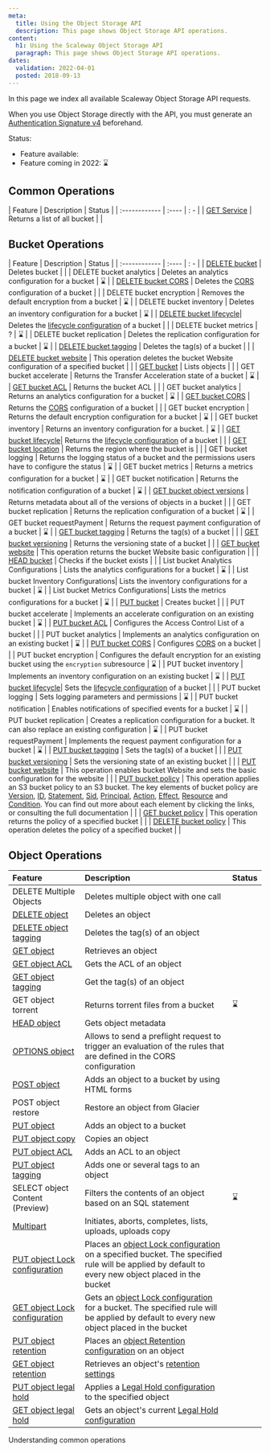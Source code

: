 ```yaml
---
meta:
  title: Using the Object Storage API
  description: This page shows Object Storage API operations.
content:
  h1: Using the Scaleway Object Storage API
  paragraph: This page shows Object Storage API operations.
dates:
  validation: 2022-04-01
  posted: 2018-09-13
---
```


In this page we index all available Scaleway Object Storage API requests.

<Message type="note">

When you use Object Storage directly with the API, you must generate an [Authentication Signature v4](/storage/object/api-cli/generate-aws4-auth-signature) beforehand.

</Message>

Status:
  - Feature available: <Icon name="validate" /> 
  - Feature coming in 2022: ⌛

## Common Operations

| Feature | Description | Status |
| :------------ | :---- | : - |
|  [GET Service](/storage/object/api-cli/common-operations/#get-service) | Returns a list of all bucket | <Icon name="validate" /> |


## Bucket Operations

| Feature | Description | Status |
| :------------ | :---- | : - |
|  [DELETE bucket](/storage/object/api-cli/bucket-operations/#delete-bucket) |  Deletes bucket | <Icon name="validate" /> |
|  DELETE bucket analytics |  Deletes an analytics configuration for a bucket | ⌛ |
|  [DELETE bucket CORS](/storage/object/api-cli/bucket-operations/#delete-bucket-cors) |  Deletes the [CORS](https://en.wikipedia.org/wiki/Cross-origin_resource_sharing) configuration of a bucket | <Icon name="validate" /> |
|  DELETE bucket encryption |  Removes the default encryption from a bucket | ⌛ |
|  DELETE bucket inventory |  Deletes an inventory configuration for a bucket | ⌛ |
|  [DELETE bucket lifecycle](/storage/object/api-cli/bucket-operations/#delete-bucket-lifecycle)|  Deletes the [lifecycle configuration](/storage/object/api-cli/lifecycle-rules-api/) of a bucket | <Icon name="validate" /> |
|  DELETE bucket metrics | ? | ⌛ |
|  DELETE bucket replication | Deletes the replication configuration for a bucket | ⌛ |
|  [DELETE bucket tagging](/storage/object/api-cli/bucket-operations/#delete-bucket-tagging) |  Deletes the tag(s) of a bucket | <Icon name="validate" /> |
|  [DELETE bucket website](/storage/object/api-cli/bucket-operations/#delete-bucket-website) |  This operation deletes the bucket Website configuration of a specified bucket | <Icon name="validate" /> |
|  [GET bucket](/storage/object/api-cli/bucket-operations/#get-bucket-(list-objects)) |  Lists objects | <Icon name="validate" /> |
|  GET bucket accelerate | Returns the Transfer Acceleration state of a bucket | ⌛ |
|  [GET bucket ACL](/storage/object/api-cli/bucket-operations/#get-bucket-acl) |  Returns the bucket ACL | <Icon name="validate" /> |
|  GET bucket analytics |  Returns an analytics configuration for a bucket | ⌛ |
|  [GET bucket CORS](/storage/object/api-cli/bucket-operations/#get-bucket-cors) |  Returns the [CORS](https://en.wikipedia.org/wiki/Cross-origin_resource_sharing) configuration of a bucket | <Icon name="validate" /> |
|  GET bucket encryption | Returns the default encryption configuration for a bucket | ⌛ |
|  GET bucket inventory | Returns an inventory configuration for a bucket. | ⌛ |
|  [GET bucket lifecycle](/storage/object/api-cli/bucket-operations/#get-bucket-lifecycle)|  Returns the [lifecycle configuration](/storage/object/api-cli/lifecycle-rules-api/) of a bucket | <Icon name="validate" /> |
|  [GET bucket location](/storage/object/api-cli/bucket-operations/#get-bucket-location) |  Returns the region where the bucket is | <Icon name="validate" /> |
|  GET bucket logging | Returns the logging status of a bucket and the permissions users have to configure the status | ⌛ |
|  GET bucket metrics | Returns a metrics configuration for a bucket | ⌛ |
|  GET bucket notification | Returns the notification configuration of a bucket | ⌛ |
|  [GET bucket object versions](/storage/object/api-cli/bucket-operations/#get-bucket-object-version) |  Returns metadata about all of the versions of objects in a bucket | <Icon name="validate" /> |
|  GET bucket replication | Returns the replication configuration of a bucket | ⌛ |
|  GET bucket requestPayment |  Returns the request payment configuration of a bucket | ⌛ |
|  [GET bucket tagging](/storage/object/api-cli/bucket-operations/#get-bucket-tagging) |  Returns the tag(s) of a bucket | <Icon name="validate" /> |
|  [GET bucket versioning](/storage/object/api-cli/bucket-operations/#get-bucket-versioning) |  Returns the versioning state of a bucket | <Icon name="validate" /> |
|  [GET bucket website](/storage/object/api-cli/bucket-operations/#get-bucket-website) |  This operation returns the bucket Website basic configuration | <Icon name="validate" /> |
|  [HEAD bucket](/storage/object/api-cli/bucket-operations/#head-bucket) |  Checks if the bucket exists | <Icon name="validate" /> |
|  List bucket Analytics Configurations | Lists the analytics configurations for a bucket | ⌛ |
|  List bucket Inventory Configurations| Lists the inventory configurations for a bucket | ⌛ |
|  List bucket Metrics Configurations| Lists the metrics configurations for a bucket | ⌛ |
|  [PUT bucket](/storage/object/api-cli/bucket-operations/#put-bucket) |  Creates bucket | <Icon name="validate" /> |
|  PUT bucket accelerate | Implements an accelerate configuration on an existing bucket | ⌛ |
|  [PUT bucket ACL](/storage/object/api-cli/bucket-operations/#put-bucket-acl) |  Configures the Access Control List of a bucket | <Icon name="validate" /> |
|  PUT bucket analytics | Implements an analytics configuration on an existing bucket | ⌛ |
|  [PUT bucket CORS](/storage/object/api-cli/bucket-operations/#put-bucket-cors) |  Configures [CORS](https://en.wikipedia.org/wiki/Cross-origin_resource_sharing) on a bucket | <Icon name="validate" /> |
|  PUT bucket encryption | Configures the default encryption for an existing bucket using the `encryption` subresource | ⌛ |
|  PUT bucket inventory |  Implements an inventory configuration on an existing bucket | ⌛ |
|  [PUT bucket lifecycle](/storage/object/api-cli/bucket-operations/#put-bucket-lifecycle)|  Sets the [lifecycle configuration](/storage/object/api-cli/lifecycle-rules-api/) of a bucket | <Icon name="validate" /> |
|  PUT bucket logging | Sets logging parameters and permissions | ⌛ |
|  PUT bucket notification | Enables notifications of specified events for a bucket | ⌛ |
|  PUT bucket replication | Creates a replication configuration for a bucket. It can also replace an existing configuration | ⌛ |
|  PUT bucket requestPayment | Implements the request payment configuration for a bucket | ⌛ |
|  [PUT bucket tagging](/storage/object/api-cli/bucket-operations/#put-bucket-tagging) |  Sets the tag(s) of a bucket | <Icon name="validate" /> |
|  [PUT bucket versioning](/storage/object/api-cli/bucket-operations/#put-bucket-versioning) |  Sets the versioning state of an existing bucket | <Icon name="validate" /> |
|  [PUT bucket website](/storage/object/api-cli/bucket-operations/#put-bucket-website) |  This operation enables bucket Website and sets the basic configuration for the website | <Icon name="validate" /> |
|  [PUT bucket policy](/storage/object/api-cli/bucket-operations/#put-bucket-policy) |  This operation applies an S3 bucket policy to an S3 bucket. The key elements of bucket policy are [Version](/storage/object/api-cli/bucket-policy/#version), [ID](/storage/object/api-cli/bucket-policy/#id), [Statement](/storage/object/api-cli/bucket-policy/#statement), [Sid](/storage/object/api-cli/bucket-policy/#sid), [Principal](/storage/object/api-cli/bucket-policy/#principal), [Action](/storage/object/api-cli/bucket-policy/#action), [Effect](/storage/object/api-cli/bucket-policy/#effect), [Resource](/storage/object/api-cli/bucket-policy/#resource) and [Condition](/storage/object/api-cli/bucket-policy/#condition). You can find out more about each element by clicking the links, or consulting the full documentation | <Icon name="validate" /> |
|  [GET bucket policy](/storage/object/api-cli/bucket-operations/#get-bucket-policy) |  This operation returns the policy of a specified bucket | <Icon name="validate" /> |
|  [DELETE bucket policy](/storage/object/api-cli/bucket-operations/#delete-bucket-policy) |  This operation deletes the policy of a specified bucket | <Icon name="validate" /> |


## Object Operations

| Feature | Description | Status |
| :------------ | :---- | :- |
|  DELETE Multiple Objects |  Deletes multiple object with one call | <Icon name="validate" /> |
|  [DELETE object](/storage/object/api-cli/object-operations/#delete-object) |  Deletes an object | <Icon name="validate" /> |
|  [DELETE object tagging](/storage/object/api-cli/object-operations/#delete-object-tagging) |  Deletes the tag(s) of an object | <Icon name="validate" /> |
|  [GET object](/storage/object/api-cli/object-operations/#get-object) |  Retrieves an object | <Icon name="validate" /> |
|  [GET object ACL](/storage/object/api-cli/object-operations/#get-object-acl) |  Gets the ACL of an object | <Icon name="validate" /> |
|  [GET object tagging](/storage/object/api-cli/object-operations/#get-object-tagging) |  Get the tag(s) of an object | <Icon name="validate" /> |
|  GET object torrent | Returns torrent files from a bucket | ⌛ |
|  [HEAD object](/storage/object/api-cli/object-operations/#head-object) |  Gets object metadata | <Icon name="validate" /> |
|  [OPTIONS object](/storage/object/api-cli/object-operations/#-options-object) |  Allows to send a preflight request to trigger an evaluation of the rules that are defined in the CORS configuration | <Icon name="validate" /> |
|  [POST object](/storage/object/api-cli/object-operations/#post-object) |  Adds an object to a bucket by using HTML forms | <Icon name="validate" /> |
| POST object restore |  Restore an object from Glacier | <Icon name="validate" /> |
|  [PUT object](/storage/object/api-cli/object-operations/#put-object) |  Adds an object to a bucket | <Icon name="validate" /> |
|  [PUT object copy](/storage/object/api-cli/object-operations/#put-object-copy) |  Copies an object | <Icon name="validate" /> |
|  [PUT object ACL](/storage/object/api-cli/object-operations/#put-object-acl) |  Adds an ACL to an object | <Icon name="validate" /> |
|  [PUT object tagging](/storage/object/api-cli/object-operations/#put-object-tagging) |  Adds one or several tags to an object | <Icon name="validate" /> |
|  SELECT object Content (Preview) | Filters the contents of an object based on an SQL statement | ⌛ |
|  [Multipart](/storage/object/api-cli/object-operations/#multipart-uploads) |  Initiates, aborts, completes, lists, uploads, uploads copy | <Icon name="validate" /> |
|  [PUT object Lock configuration](/storage/object/api-cli/object-operations/#put-object-Lock-configuration) |  Places an [object Lock configuration](https://www.scaleway.com/en/docs/s3-object-lock/) on a specified bucket. The specified rule will be applied by default to every new object placed in the bucket | <Icon name="validate" /> |
|  [GET object Lock configuration](/storage/object/api-cli/object-operations/#get-object-lock-configuration) |  Gets an [object Lock configuration](/storage/object/api-cli/object-lock/) for a bucket. The specified rule will be applied by default to every new object placed in the bucket | <Icon name="validate" /> |
|  [PUT object retention](/storage/object/api-cli/object-operations/#put-object-retention) |  Places an [object Retention configuration](/storage/object/api-cli/object-lock/#how-to-configure-object-retention) on an object | <Icon name="validate" /> |
|  [GET object retention](/storage/object/api-cli/object-operations/#get-object-retention) |  Retrieves an object's [retention settings](/storage/object/api-cli/object-lock/#how-to-configure-object-retention) | <Icon name="validate" /> |
|  [PUT object legal hold](/storage/object/api-cli/object-operations/#put-object-legal-hold) |  Applies a [Legal Hold configuration](/storage/object/api-cli/object-lock/#how-to-manage-object-legal-hold) to the specified object | <Icon name="validate" /> |
|  [GET object legal hold](/storage/object/api-cli/object-operations/#get-object-legal-hold) |  Gets an object's current [Legal Hold configuration](/storage/object/api-cli/object-lock/#how-to-manage-object-legal-hold) | <Icon name="validate" /> | 

<Navigation title="See Also">
  <NextButton to="/storage/object/api-cli/common-operations/">Understanding common operations</NextButton>
</Navigation>